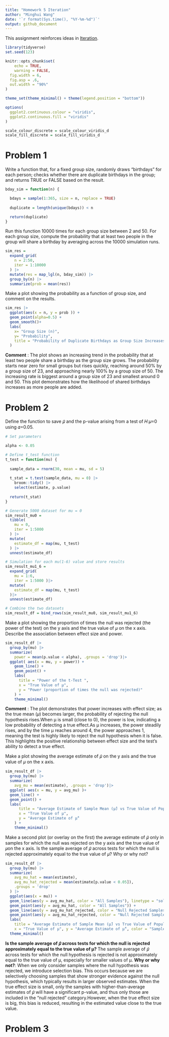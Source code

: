 ```yaml
---
title: "Homework 5 Iteration"
author: "Minghui Wang" 
date: '`r format(Sys.time(), "%Y-%m-%d")`'
output: github_document
---
```

This assignment reinforces ideas in [Iteration](https://p8105.com/topic_iteration.html).

```r
library(tidyverse)
set.seed(123)

knitr::opts_chunk$set(
	echo = TRUE,
	warning = FALSE,
  fig.width = 6,
  fig.asp = .6,
  out.width = "90%"
)

theme_set(theme_minimal() + theme(legend.position = "bottom"))

options(
  ggplot2.continuous.colour = "viridis",
  ggplot2.continuous.fill = "viridis"
)

scale_colour_discrete = scale_colour_viridis_d
scale_fill_discrete = scale_fill_viridis_d
```

# Problem 1
Write a function that, for a fixed group size, randomly draws “birthdays” for each person; checks whether there are duplicate birthdays in the group; and returns TRUE or FALSE based on the result.
```r
bday_sim = function(n) {

  bdays = sample(1:365, size = n, replace = TRUE)
  
  duplicate = length(unique(bdays)) < n

  return(duplicate)
}
```

Run this function 10000 times for each group size between 2 and 50. For each group size, compute the probability that at least two people in the group will share a birthday by averaging across the 10000 simulation runs.
```r
sim_res = 
  expand_grid(
    n = 2:50,
    iter = 1:10000
  ) |> 
  mutate(res = map_lgl(n, bday_sim)) |> 
  group_by(n) |> 
  summarize(prob = mean(res))
```
 Make a plot showing the probability as a function of group size, and comment on the results.
```r
sim_res |> 
  ggplot(aes(x = n, y = prob )) + 
  geom_point(alpha=0.5) +
  geom_smooth()+
  labs(
    x= "Group Size (n)",
    y= "Probability",
    title = "Probability of Duplicate Birthdays as Group Size Increases"
  )
```

**Comment** : The plot shows an increasing trend in the probability that at least two people share a birthday as the group size grows. The probability starts near zero for small groups but rises quickly, reaching around 50% by a group size of 23, and approaching nearly 100% by a group size of 50. The increasing rate is biggest around a group size of 23 and smallest around 0 and 50. This plot demonstrates how the likelihood of shared birthdays increases as more people are added.

# Problem 2
Define the function to save 𝜇̂ and the p-value arising from a test of 𝐻:𝜇=0 using 𝛼=0.05.
```r
# Set parameters

alpha <- 0.05

# Define t_test function  
t_test = function(mu) {
  
  sample_data = rnorm(30, mean = mu, sd = 5)
  
  t_stat = t.test(sample_data, mu = 0) |>
    broom::tidy() |>
    select(estimate, p.value)
  
  return(t_stat)
}
```

```r
# Generate 5000 dataset for mu = 0
sim_result_mu0 = 
  tibble(
    mu = 0,
    iter = 1:5000
  ) |>
  mutate(
    estimate_df = map(mu, t_test)
  ) |> 
  unnest(estimate_df)
```

```r
# Simulation for each mu(1-6) value and store results
sim_result_mu1_6 =
  expand_grid(
    mu = 1:6,
    iter = 1:5000 )|>
  mutate(
    estimate_df = map(mu, t_test)
  )|> 
  unnest(estimate_df)

# Combine the two datasets
sim_result_df = bind_rows(sim_result_mu0, sim_result_mu1_6)
```

Make a plot showing the proportion of times the null was rejected (the power of the test) on the y axis and the true value of 𝜇
 on the x axis. Describe the association between effect size and power.
```r
sim_result_df |>
  group_by(mu) |>
  summarize(
    power = mean(p.value < alpha), .groups = 'drop')|>
  ggplot( aes(x = mu, y = power)) +
    geom_line() +
    geom_point() +
    labs(
      title = "Power of the t-Test ",
      x = "True Value of μ",
      y = "Power (proportion of times the null was rejected)"
    ) +
    theme_minimal()
```

**Comment** : The plot demonstrates that power increases with effect size; as the true mean (𝜇) becomes larger, the probability of rejecting the null hypothesis rises.When μ is small (close to 0), the power is low, indicating a low probability of detecting a true effect.As μ increases, the power steadily rises, and by the time μ reaches around 4, the power approaches 1, meaning the test is highly likely to reject the null hypothesis when it is false. This highlights the positive relationship between effect size and the test's ability to detect a true effect.


Make a plot showing the average estimate of 𝜇̂ on the y axis and the true value of 𝜇 on the x axis.
```r
sim_result_df |>
  group_by(mu) |>
  summarize(
    avg_mu = mean(estimate), .groups = 'drop')|>
  ggplot( aes(x = mu, y = avg_mu) )+
  geom_line() +
  geom_point() +
  labs(
      title = "Average Estimate of Sample Mean (μ̂) vs True Value of Population Mean (μ)",
      x = "True Value of μ",
      y = "Average Estimate of μ̂"
    ) +
    theme_minimal()
```
 Make a second plot (or overlay on the first) the average estimate of 𝜇̂ only in samples for which the null was rejected on the y axis and the true value of 𝜇on the x axis. Is the sample average of 𝜇̂ across tests for which the null is rejected approximately equal to the true value of 𝜇? Why or why not?
```r
sim_result_df |>
  group_by(mu) |>
  summarize(
    avg_mu_hat = mean(estimate),  
    avg_mu_hat_rejected = mean(estimate[p.value < 0.05]),  
    .groups = 'drop'
  ) |>
  ggplot(aes(x = mu)) +
  geom_line(aes(y = avg_mu_hat, color = "All Samples"), linetype = "solid") +
  geom_point(aes(y = avg_mu_hat, color = "All Samples")) +
  geom_line(aes(y = avg_mu_hat_rejected, color = "Null Rejected Samples"), linetype = "solid") +
  geom_point(aes(y = avg_mu_hat_rejected, color = "Null Rejected Samples")) +
  labs(
    title = "Average Estimate of Sample Mean (μ̂) vs True Value of Population Mean (μ)",
    x = "True Value of μ", y = "Average Estimate of μ̂", color = "Sample Type" ) +
  theme_minimal()
```

**Is the sample average of 𝜇̂ across tests for which the null is rejected approximately equal to the true value of μ? **
The sample average of 𝜇̂ across tests for which the null hypothesis is rejected is not approximately equal to the true value of μ, especially for smaller values of μ.
**Why or why not?**: When we only consider samples where the null hypothesis was rejected, we introduce selection bias. This occurs because we are selectively choosing samples that show stronger evidence against the null hypothesis, which typically results in larger observed estimates. When the true effect size is small, only the samples with higher-than-average estimates of 𝜇̂ will have a significant p-value, and thus only those are included in the "null rejected" category.However, when the true effect size is big, this bias is reduced, resulting in the estimated value close to the true value. 

# Problem 3
```r
```